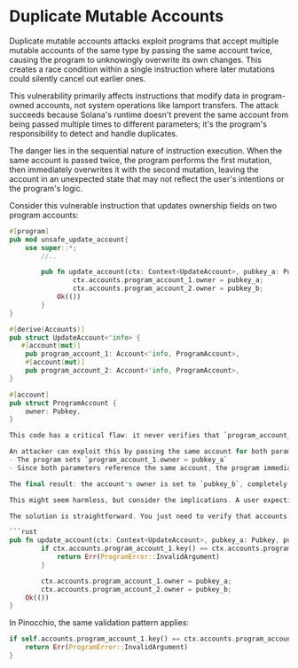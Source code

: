 
# Duplicate Mutable Accounts

Duplicate mutable accounts attacks exploit programs that accept multiple mutable accounts of the same type by passing the same account twice, causing the program to unknowingly overwrite its own changes. This creates a race condition within a single instruction where later mutations could silently cancel out earlier ones.

This vulnerability primarily affects instructions that modify data in program-owned accounts, not system operations like lamport transfers. The attack succeeds because Solana's runtime doesn't prevent the same account from being passed multiple times to different parameters; it's the program's responsibility to detect and handle duplicates.

The danger lies in the sequential nature of instruction execution. When the same account is passed twice, the program performs the first mutation, then immediately overwrites it with the second mutation, leaving the account in an unexpected state that may not reflect the user's intentions or the program's logic.

<ArticleSection name="Anchor" id="anchor" level="h2" />

Consider this vulnerable instruction that updates ownership fields on two program accounts:

```rust
#[program]
pub mod unsafe_update_account{
    use super::*;
        //..

        pub fn update_account(ctx: Context<UpdateAccount>, pubkey_a: Pubkey, pubkey_b: Pubkey) -> Result<()> {
                ctx.accounts.program_account_1.owner = pubkey_a;
                ctx.accounts.program_account_2.owner = pubkey_b;
            Ok(())
        }
}

#[derive(Accounts)]
pub struct UpdateAccount<'info> {
   #[account(mut)]
    pub program_account_1: Account<'info, ProgramAccount>,
    #[account(mut)]
    pub program_account_2: Account<'info, ProgramAccount>,
}

#[account]
pub struct ProgramAccount {
    owner: Pubkey,
}

This code has a critical flaw: it never verifies that `program_account_1` and `program_account_2` are different accounts.

An attacker can exploit this by passing the same account for both parameters. Here's what happens:
- The program sets `program_account_1.owner = pubkey_a`
- Since both parameters reference the same account, the program immediately overwrites this with `program_account_2.owner = pubkey_b`

The final result: the account's owner is set to `pubkey_b`, completely ignoring `pubkey_a`

This might seem harmless, but consider the implications. A user expecting to update two different accounts with specific ownership assignments discovers that only one account was modified, and not in the way they intended. In complex protocols, this could lead to inconsistent state, failed multi-step operations, or even financial losses.

The solution is straightforward. You just need to verify that accounts are unique before proceeding:

```rust
pub fn update_account(ctx: Context<UpdateAccount>, pubkey_a: Pubkey, pubkey_b: Pubkey) -> Result<()> {
        if ctx.accounts.program_account_1.key() == ctx.accounts.program_account_2.key() {
            return Err(ProgramError::InvalidArgument)
        }

        ctx.accounts.program_account_1.owner = pubkey_a;
        ctx.accounts.program_account_2.owner = pubkey_b;
    Ok(())
}
```

<ArticleSection name="Pinocchio" id="pinocchio" level="h2" />

In Pinocchio, the same validation pattern applies:

```rust
if self.accounts.program_account_1.key() == ctx.accounts.program_account_2.key() {
    return Err(ProgramError::InvalidArgument)
}
```




